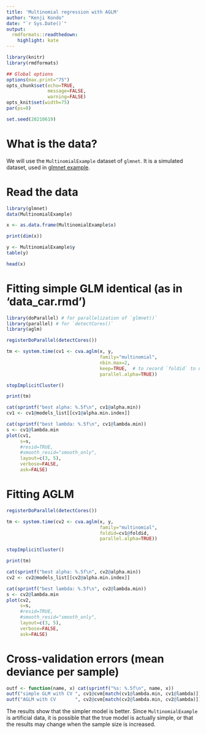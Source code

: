 ```yaml
---
title: 'Multinomial regression with AGLM'
author: "Kenji Kondo"
date: "`r Sys.Date()`"
output:
  rmdformats::readthedown:
    highlight: kate
---
```


```r
library(knitr)
library(rmdformats)

## Global options
options(max.print="75")
opts_chunk$set(echo=TRUE,
               message=FALSE,
               warning=FALSE)
opts_knit$set(width=75)
par(ps=8)

set.seed(20210619)
```


# What is the data?

We will use the `MultinomialExample` dataset of `glmnet`.
It is a simulated dataset, used in [glmnet example](https://glmnet.stanford.edu/articles/glmnet.html#multinomial-regression-family-multinomial-).

# Read the data

```r
library(glmnet)
data(MultinomialExample)

x <- as.data.frame(MultinomialExample$x)

print(dim(x))
```

```r
y <- MultinomialExample$y
table(y)
```

```r
head(x)
```


# Fitting simple GLM identical (as in 'data_car.rmd')

```r
library(doParallel) # for parallelization of `glmnet()`
library(parallel) # for `detectCores()`
library(aglm)

registerDoParallel(detectCores())

tm <- system.time(cv1 <- cva.aglm(x, y,
                                  family="multinomial",
                                  nbin.max=2,
                                  keep=TRUE,  # to record `foldid` to use later
                                  parallel.alpha=TRUE))

stopImplicitCluster()

print(tm)
```

```r
cat(sprintf("best alpha: %.5f\n", cv1@alpha.min))
cv1 <- cv1@models_list[[cv1@alpha.min.index]]

cat(sprintf("best lambda: %.5f\n", cv1@lambda.min))
s <- cv1@lambda.min
plot(cv1,
     s=s,
     #resid=TRUE,
     #smooth_resid="smooth_only",
     layout=c(3, 5),
     verbose=FALSE,
     ask=FALSE)
```


# Fitting AGLM

```r
registerDoParallel(detectCores())

tm <- system.time(cv2 <- cva.aglm(x, y,
                                  family="multinomial",
                                  foldid=cv1@foldid,
                                  parallel.alpha=TRUE))

stopImplicitCluster()

print(tm)
```

```r
cat(sprintf("best alpha: %.5f\n", cv2@alpha.min))
cv2 <- cv2@models_list[[cv2@alpha.min.index]]

cat(sprintf("best lambda: %.5f\n", cv2@lambda.min))
s <- cv2@lambda.min
plot(cv2,
     s=s,
     #resid=TRUE,
     #smooth_resid="smooth_only",
     layout=c(3, 5),
     verbose=FALSE,
     ask=FALSE)
```


# Cross-validation errors (mean deviance per sample)

```r
outf <- function(name, x) cat(sprintf("%s: %.5f\n", name, x))
outf("simple GLM with CV ", cv1@cvm[match(cv1@lambda.min, cv1@lambda)])
outf("AGLM with CV       ", cv2@cvm[match(cv2@lambda.min, cv2@lambda)])
```

The results show that the simpler model is better.
Since `MultinomialExample` is artificial data, it is possible that the true model is actually simple, or that the results may change when the sample size is increased.

